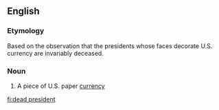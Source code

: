 {{also|dead-president}}
==English==

===Etymology===
Based on the observation that the presidents whose faces decorate U.S. currency are invariably deceased.

===Noun===
{{en-noun}}

# {{lb|en|US|slang}} A piece of U.S. paper [[currency]]

[[fi:dead president]]